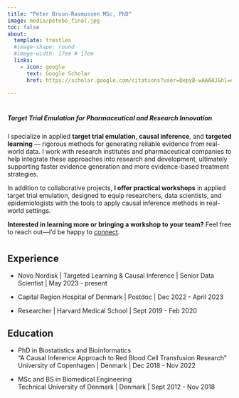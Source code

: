 ```yaml
---
title: "Peter Bruun-Rasmussen MSc, PhD"
image: media/petebo_final.jpg
toc: false
about: 
  template: trestles
  #image-shape: round
  #image-width: 17em # 17em
  links:
    - icon: google
      text: Google Scholar
      href: https://scholar.google.com/citations?user=QepyB-wAAAAJ&hl=en&oi=ao
      
---
```

#  

##### Target Trial Emulation for Pharmaceutical and Research Innovation

I specialize in applied **target trial emulation**, **causal inference**, and **targeted learning** — rigorous methods for generating reliable evidence from real-world data. I work with research institutes and pharmaceutical companies to help integrate these approaches into research and development, ultimately supporting faster evidence generation and more evidence-based treatment strategies.

In addition to collaborative projects, **I offer practical workshops** in applied target trial emulation, designed to equip researchers, data scientists, and epidemiologists with the tools to apply causal inference methods in real-world settings.

**Interested in learning more or bringing a workshop to your team?** Feel free to reach out—I'd be happy to [connect](https://dk.linkedin.com/in/peter-bruun-rasmussen).

#     

## Experience

* Novo Nordisk | Targeted Learning & Causal Inference | Senior Data Scientist | May 2023 - present

* Capital Region Hospital of Denmark | Postdoc | Dec 2022 - April 2023

* Researcher | Harvard Medical School | Sept 2019 - Feb 2020


## Education

* PhD in Biostatistics and Bioinformatics   
"A Causal Inference Approach to Red Blood Cell Transfusion Research"
University of Copenhagen | Denmark | Dec 2018 - Nov 2022  


* MSc and BS in Biomedical Engineering  
Technical University of Denmark | Denmark | Sept 2012 - Nov 2018 


